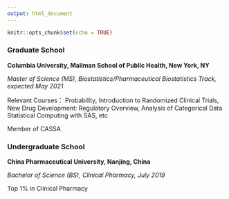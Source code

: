```yaml
---
output: html_document
---
```


```r
knitr::opts_chunk$set(echo = TRUE)
```


### Graduate School

**Columbia University, Mailman School of Public Health, New York, NY**

_Master of Science (MS), Biostatistics/Pharmaceutical Biostatistics Track, expected May 2021_

Relevant Courses： Probability, Introduction to Randomized Clinical Trials, New Drug Development: Regulatory
Overview, Analysis of Categorical Data Statistical Computing with SAS, etc

Member of CASSA


### Undergraduate School

**China Pharmaceutical University, Nanjing, China**

_Bachelor of Science (BS), Clinical Pharmacy, July 2019_

Top 1% in Clinical Pharmacy
